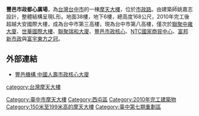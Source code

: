 {{coord|24|09|32|N|120|38|25|E|display=title}}
{{Infobox Skyscraper
| building_name = 豐邑市政都心廣場
| image = File:豐邑市政都心廣場.JPG
| location_country = {{ROC-TW}}
| location = [[臺中市|臺中市]]
| address = [[西屯區|西屯區]][[市政路|市政路]]386號
| built = 2011年啟用
| use = 辦公室
| antenna_spire = {{convert|176|m|ft|1|abbr=on}}
| height = {{convert|161.3|m|ft}}
| roof = {{convert|152.3|m|ft}}
| floor_count = 地上38層，地下6層
| floor_area   = 92,496.24平方公尺<ref>99府都建使字第00243號</ref>
| elevator_count = 
| architect = [[姚嘉志|姚嘉志]]
| skyscraperpage_id = 435
}}
'''豐邑市政都心廣場'''，為[[台灣|台灣]][[台中市|台中市]]的一棟[[摩天大樓|摩天大樓]]，位於[[市政路|市政路]]。由建築師姚嘉志設計，整體結構呈現L形。地面38樓，地下6樓，總高度168公尺，2010年完工後超越大安國際大樓，成為台中市第三高樓，現為台中市第八高樓，僅次於[[聯聚中雍大廈|聯聚中雍大廈]]、[[世華國際大樓|世華國際大樓]]、[[聯聚瑞和大廈|聯聚瑞和大廈]]、[[豐邑市政核心|豐邑市政核心]]、[[NTC國家商貿中心|NTC國家商貿中心]]、[[富邦新市政|富邦新市政]]與[[富宇東方之冠|富宇東方之冠]]。

==外部連結==
*[http://www.fong-yi.com.tw/leases/show/4  豐邑機構 中國人壽市政核心大廈]{{Wayback|url=http://www.fong-yi.com.tw/leases/show/4 |date=20200218134534 }}

{{台灣摩天大樓}}
{{Taiwanese building-stub}}

[[category:台灣摩天大樓|category:台灣摩天大樓]]
[[Category:臺中市摩天大樓|Category:臺中市摩天大樓]]
[[Category:西屯區|Category:西屯區]]
[[Category:2010年完工建築物|Category:2010年完工建築物]]
[[Category:150米至199米高的摩天大樓|Category:150米至199米高的摩天大樓]]
[[Category:臺中第七期重劃區|Category:臺中第七期重劃區]]